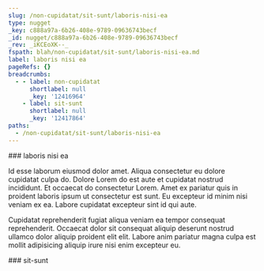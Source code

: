 ```yaml
---
slug: /non-cupidatat/sit-sunt/laboris-nisi-ea
type: nugget
_key: c888a97a-6b26-408e-9789-09636743becf
_id: nugget/c888a97a-6b26-408e-9789-09636743becf
_rev: _iKCEoXK--_
fspath: blah/non-cupidatat/sit-sunt/laboris-nisi-ea.md
label: laboris nisi ea
pageRefs: {}
breadcrumbs:
  - - label: non-cupidatat
      shortlabel: null
      _key: '12416964'
    - label: sit-sunt
      shortlabel: null
      _key: '12417864'
paths:
  - /non-cupidatat/sit-sunt/laboris-nisi-ea
---
```


<NuggetArea>
<Nugget slug="/non-cupidatat/sit-sunt/laboris-nisi-ea" type="nugget" _key="c888a97a-6b26-408e-9789-09636743becf" _id="nugget/c888a97a-6b26-408e-9789-09636743becf" _rev="_iKCEoXK--_" fspath="blah/non-cupidatat/sit-sunt/laboris-nisi-ea.md" label="laboris nisi ea" paths="/non-cupidatat/sit-sunt/laboris-nisi-ea">
<NuggetBody>
### laboris nisi ea

Id esse laborum eiusmod dolor amet. Aliqua consectetur eu dolore cupidatat culpa do. Dolore Lorem do est aute et cupidatat nostrud incididunt. Et occaecat do consectetur Lorem. Amet ex pariatur quis in proident laboris ipsum ut consectetur est sunt. Eu excepteur id minim nisi veniam ex ea. Labore cupidatat excepteur sint id qui aute.

Cupidatat reprehenderit fugiat aliqua veniam ea tempor consequat reprehenderit. Occaecat dolor sit consequat aliquip deserunt nostrud ullamco dolor aliquip proident elit elit. Labore anim pariatur magna culpa est mollit adipisicing aliquip irure nisi enim excepteur eu.

</NuggetBody>
<Breadcrumbs>
<Crumbs>
<Crumb _key="12416964" label="non-cupidatat" /><Crumb _key="12417864" label="sit-sunt" />
</Crumbs>
</Breadcrumbs>
</Nugget>

<NuggetsInbound>
</NuggetsInbound>
<NuggetsOutbound>
</NuggetsOutbound>
</NuggetArea>
<PassagesInbound>
<Passage direction="inbound" type="passage" _key="12417864" _id="passage/12417864" _rev="_iKCEoWK--_" label="sit-sunt" passage="sit-sunt" fspath="blah/non-cupidatat/sit-sunt" paths="/non-cupidatat/sit-sunt" slug="/non-cupidatat/sit-sunt">
<NuggetBody>
### sit-sunt

</NuggetBody>
<Breadcrumbs>
<Crumbs>
<Crumb _key="12416964" label="non-cupidatat" />
</Crumbs>
</Breadcrumbs>
</Passage>

</PassagesInbound>
<PassagesOutbound>
</PassagesOutbound>